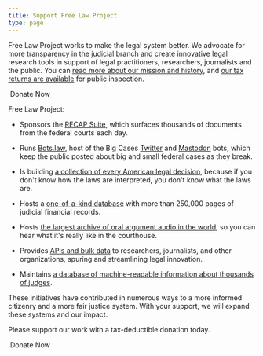 ```yaml
---
title: Support Free Law Project
type: page
---
```



<p className="lead">Free Law Project works to make the legal system better. We advocate for more transparency in the judicial branch and create innovative legal research tools in support of legal practitioners, researchers, journalists and the public. You can <a href="/about/">read more about our mission and history</a>, and <a href="/non-profit-documents/">our tax returns are available</a> for public inspection.</p>

<div className="py-8">
   <RedButton href="https://donate.free.law/forms/supportflp" size="lg" extraClasses="inline-flex"><HeartIcon className="flex-shrink-0 h-5 w-5" aria-hidden="true"/>&nbsp;Donate Now</RedButton>
</div>


Free Law Project:

 - Sponsors the [RECAP Suite][recap], which surfaces thousands of documents from the federal courts each day.

 - Runs [Bots.law][b], host of the Big Cases [Twitter][bcb] and [Mastodon][bcbm] bots, which keep the public posted about big and small federal cases as they break.

 - Is building [a collection of every American legal decision][opinions], because if you don't know how the laws are interpreted, you don't know what the laws are.

 - Hosts a [one-of-a-kind database][fds] with more than 250,000 pages of judicial financial records.

 - Hosts [the largest archive of oral argument audio in the world][oa], so you can hear what it's really like in the courthouse.
 
 - Provides [APIs and bulk data][api] to researchers, journalists, and other organizations, spuring and streamlining legal innovation.

 - Maintains [a database of machine-readable information about thousands of judges][judges].

These initiatives have contributed in numerous ways to a more informed citizenry and a more fair justice system. With your support, we will expand these systems and our impact.

Please support our work with a tax-deductible donation today.

<div className="py-8">
   <RedButton href="https://donate.free.law/forms/supportflp" size="lg" extraClasses="inline-flex"><HeartIcon className="flex-shrink-0 h-5 w-5" aria-hidden="true"/>&nbsp;Donate Now</RedButton>
</div>


[recap]: /recap/
[archive]: https://www.courtlistener.com/recap/
[opinions]: https://www.courtlistener.com/opinion/
[oa]: https://www.courtlistener.com/audio/
[api]: https://www.courtlistener.com/help/api/
[judges]: https://www.courtlistener.com/person/
[viz]: https://www.courtlistener.com/visualizations/scotus-mapper/
[contact]: /contact/
[fds]: https://www.courtlistener.com/financial-disclosures/
[b]: https://bots.law/
[bcb]: https://twitter.com/big_cases/
[bcbm]: https://law.builders/@bigcases